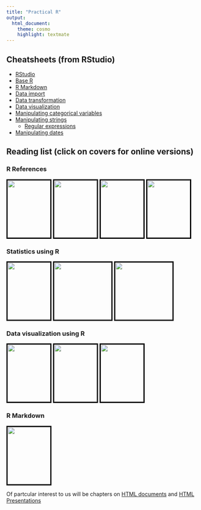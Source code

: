 ```yaml
---
title: "Practical R"
output:
  html_document:
    theme: cosmo
    highlight: textmate
---
```




## Cheatsheets (from RStudio)

+ [RStudio](https://github.com/rstudio/cheatsheets/blob/master/rstudio-ide.pdf)
+ [Base R](https://github.com/rstudio/cheatsheets/blob/master/base-r.pdf)
+ [R Markdown](https://github.com/rstudio/cheatsheets/blob/master/rmarkdown-2.0.pdf)
+ [Data import](https://github.com/rstudio/cheatsheets/blob/master/data-import.pdf)
+ [Data transformation](https://github.com/rstudio/cheatsheets/blob/master/data-transformation.pdf)
+ [Data visualization](https://github.com/rstudio/cheatsheets/blob/master/data-visualization-2.1.pdf)
+ [Manipulating categorical variables](https://github.com/rstudio/cheatsheets/blob/master/factors.pdf)
+ [Manipulating strings](https://github.com/rstudio/cheatsheets/blob/master/strings.pdf)
  - [Regular expressions](https://github.com/rstudio/cheatsheets/blob/master/regex.pdf)
+ [Manipulating dates](https://github.com/rstudio/cheatsheets/blob/master/lubridate.pdf)


## Reading list (click on covers for online versions)

### R References

[<img style="height:150px; width:112px; border: 3px solid black;" src="img/handson.png"/>](https://rstudio-education.github.io/hopr/){target=_blank}
[<img style="height:150px; width:112px; border: 3px solid black;" src="img/rcookbook.jpg"/>](https://rc2e.com/){target=_blank}
[<img style="height:150px; width:112px; border: 3px solid black;" src="img/r4ds.png"/>](https://r4ds.had.co.nz/){target=_blank}
[<img style="height:150px; width:112px; border: 3px solid black;" src="img/advr.png"/>](https://adv-r.hadley.nz/){target=_blank}

### Statistics using R

[<img style="height:150px; width:112px; border: 3px solid black;" src="img/msmb.png"/>](http://web.stanford.edu/class/bios221/book/){target=_blank} 
[<img style="height:150px; border: 3px solid black;" src="img/md.png"/>](https://moderndive.com/){target=_blank}
[<img style="height:150px; border: 3px solid black;" src="img/kaplan.jpg"/>](https://dtkaplan.github.io/SM2-bookdown/){target=_blank}

### Data visualization using R 

[<img  style="height:150px; width:112px; border: 3px solid black;" src="img/wilke.jpg"/>](https://serialmentor.com/dataviz/index.html){target=_blank}
[<img  src="img/healy.jpg" style="border: 3px solid black;height:150px; width:112px"/>](https://socviz.co/){target=_blank} 
[<img src="img/graphckbk.jpg" style="height:150px; width:112px; border: 3px solid black;" />](https://r-graphics.org/){target=_blank}

### R Markdown

[
<img src='img/rmd.png' style="width:112px; height:150px; border:3px solid black" />
](https://bookdown.org/yihui/rmarkdown/){target=_blank}

Of partcular interest to us will be chapters on [HTML
documents](https://bookdown.org/yihui/rmarkdown/html-document.html){target=_blank} and [HTML
Presentations](https://bookdown.org/yihui/rmarkdown/ioslides-presentation.html){target=_blank}
